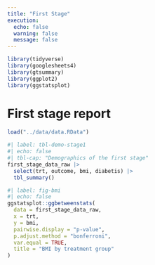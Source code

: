 ```yaml
---
title: "First Stage"
execution:
  echo: false
  warning: false
  message: false
---
```


```r
library(tidyverse)
library(googlesheets4)
library(gtsummary)
library(ggplot2)
library(ggstatsplot)
```

# First stage report

```r

load("../data/data.RData")
```

```r
#| label: tbl-demo-stage1
#| echo: false
#| tbl-cap: "Demographics of the first stage"
first_stage_data_raw |>
  select(trt, outcome, bmi, diabetis) |>
  tbl_summary() 
```

```r
#| label: fig-bmi
#| echo: false
ggstatsplot::ggbetweenstats(
  data = first_stage_data_raw,
  x = trt,
  y = bmi,
  pairwise.display = "p-value",
  p.adjust.method = "bonferroni",
  var.equal = TRUE,
  title = "BMI by treatment group"
)
```
